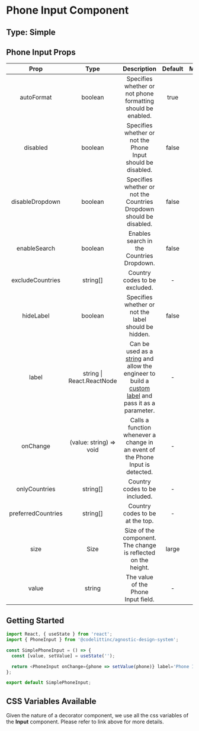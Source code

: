 # Phone Input Component

## Type: Simple

## Phone Input Props

|        Prop        |           Type            |                                                                                                                                      Description                                                                                                                                       | Default | Mandatory |
| :----------------: | :-----------------------: | :------------------------------------------------------------------------------------------------------------------------------------------------------------------------------------------------------------------------------------------------------------------------------------: | :-----: | :-------: |
|     autoFormat     |          boolean          |                                                                                                              Specifies whether or not phone formatting should be enabled.                                                                                                              |  true   |   false   |
|      disabled      |          boolean          |                                                                                                              Specifies whether or not the Phone Input should be disabled.                                                                                                              |  false  |   false   |
|  disableDropdown   |          boolean          |                                                                                                          Specifies whether or not the Countries Dropdown should be disabled.                                                                                                           |  false  |   false   |
|    enableSearch    |          boolean          |                                                                                                                       Enables search in the Countries Dropdown.                                                                                                                        |  false  |   false   |
|  excludeCountries  |         string[]          |                                                                                                                             Country codes to be excluded.                                                                                                                              |    -    |   false   |
|     hideLabel      |          boolean          |                                                                                                                  Specifies whether or not the label should be hidden.                                                                                                                  |  false  |   false   |
|       label        | string \| React.ReactNode | Can be used as a [string](https://design-system.codelitt.dev/?path=/story/components-input--default-with-label-text) and allow the engineer to build a [custom label](https://design-system.codelitt.dev/?path=/story/components-input--with-custom-label) and pass it as a parameter. |    -    |   false   |
|      onChange      |  (value: string) => void  |                                                                                                     Calls a function whenever a change in an event of the Phone Input is detected.                                                                                                     |    -    |   false   |
|   onlyCountries    |         string[]          |                                                                                                                             Country codes to be included.                                                                                                                              |    -    |   false   |
| preferredCountries |         string[]          |                                                                                                                            Country codes to be at the top.                                                                                                                             |    -    |   false   |
|        size        |           Size            |                                                                                                             Size of the component. The change is reflected on the height.                                                                                                              |  large  |   true    |
|       value        |          string           |                                                                                                                          The value of the Phone Input field.                                                                                                                           |    -    |   false   |

## Getting Started

```javascript
import React, { useState } from 'react';
import { PhoneInput } from '@codelittinc/agnostic-design-system';

const SimplePhoneInput = () => {
  const [value, setValue] = useState('');

  return <PhoneInput onChange={phone => setValue(phone)} label='Phone Input' value={value} />;
};

export default SimplePhoneInput;
```

## CSS Variables Available

Given the nature of a decorator component, we use all the css variables of the **Input** component. Please refer to link above for more details.
